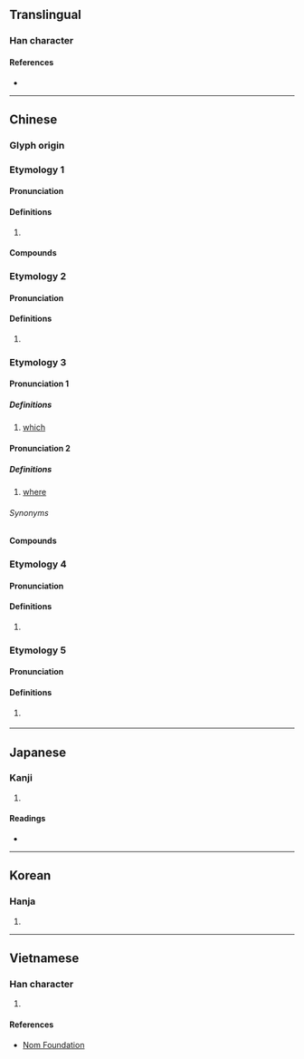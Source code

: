 {{character info/new}}
==Translingual==

===Han character===
{{Han char|rn=9|rad=人|as=05|sn=7|four=23211|canj=OJP|ids=⿰亻它}}

====References====
* {{Han ref|kx=0098.170|dkj=00513|dj=0208.070|hdz=10139.030|uh=4F57|ud=20311|bh=A6EF|bd=42735}}

----

==Chinese==

===Glyph origin===
{{Han etyl}}

===Etymology 1===
{{zh-forms}}

====Pronunciation====
{{zh-pron
|m=tuó
|c=to4
|mn=tô
|mc=1
|oc=n,2
|cat=v
}}

====Definitions====
{{zh-hanzi}}

# {{zh-alt-form|馱|to [[carry]] on one's [[back]]}}

====Compounds====
{{zh-der|佗佗|磨佗子|華佗再世}}

===Etymology 2===
{{zh-forms}}

====Pronunciation====
{{zh-pron
|m=tuō,tā
|c=to1,taa1
|mc=2
|oc=1
|ma=
|cat=
}}

====Definitions====
{{zh-hanzi}}

# {{zh-alt-form|他}}

===Etymology 3===
{{zh-forms|alt=倒,叨,叼,搭}}

====Pronunciation 1====
{{zh-pron
|mn=xm,qz,tw:tó/zz:tah/twv:tá
|cat=det
}}

=====Definitions=====
{{zh-hanzi}}

# {{lb|zh|Hokkien}} [[which]]

====Pronunciation 2====
{{zh-pron
|mn=xm,qz:tó/zz,twv:tah/tw:toh/km:tio̍h
|cat=pn
}}

=====Definitions=====
{{zh-hanzi}}

# {{lb|zh|Hokkien}} [[where]]

======Synonyms======
{{zh-dial|哪裡}}

====Compounds====
{{zh-der|佗位|佗落}}

===Etymology 4===
{{zh-forms}}

====Pronunciation====
{{zh-pron
|m=tuò
|cat=v
}}

====Definitions====
{{zh-hanzi}}

# {{rfdef|zh}}

===Etymology 5===
{{zh-forms|alt=迤}}

====Pronunciation====
{{zh-pron
|m=yí
|cat=a
}}

====Definitions====
{{zh-hanzi}}

# {{zh-alt-form|*迤}} {{zh-only|委佗}}

----

==Japanese==

===Kanji===
{{ja-kanji|grade=|rs=人05}}

# {{defn|lang=ja|sort=人05}}

====Readings====
* {{ja-readings|on=[[た]] (ta)|kun=[[ほか]] (hoka), [[わびる]] (wabiru)}}

----

==Korean==

===Hanja===
{{ko-hanja|hangeul=타|rv=ta|mr=t'a}}

# {{defn|lang=ko|sort=人05}}

----

==Vietnamese==

===Han character===
{{vi-hantu|[[đà]]|rs=人05}}

# {{defn|lang=vi|sort=人05}}

====References====
* [http://nomfoundation.org/common/nom_details.php?codepoint=4f57 Nom Foundation]